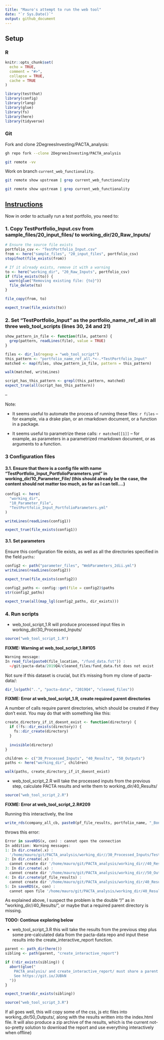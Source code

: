 ```yaml
---
title: "Mauro's attempt to run the web tool"
date: "`r Sys.Date()`"
output: github_document
---
```


## Setup

### R

```r
knitr::opts_chunk$set(
  echo = TRUE,
  comment = "#>",
  collapse = TRUE,
  cache = TRUE
)
```

```r
library(testthat)
library(config)
library(rlang)
library(glue)
library(fs)
library(here)
library(tidyverse)
```

### Git

Fork and clone 2DegreesInvesting/PACTA_analysis:

```bash
gh repo fork --clone 2DegreesInvesting/PACTA_analysis
```

```bash
git remote -vv
```

Work on branch `current_web_functionality`.

```bash
git remote show upstream | grep current_web_functionality
```

```bash
git remote show upstream | grep current_web_functionality
```

## [Instructions](https://bit.ly/2RCRJn7)

Now in order to actually run a test portfolio, you need to:

### 1. Copy TestPortfolio_Input.csv from sample_files/20_input_files/ to working_dir/20_Raw_Inputs/

```r
# Ensure the source file exists
portfolio_csv <- "TestPortfolio_Input.csv"
from <- here("sample_files", "20_input_files", portfolio_csv)
stopifnot(file_exists(from))

# If it already exists, remove it with a warning
to <- here("working_dir", "20_Raw_Inputs", portfolio_csv)
if (file_exists(to)) {
  warn(glue("Removing existing file: {to}"))
  file_delete(to)
}
```

```r
file_copy(from, to)
```

```r
expect_true(file_exists(to))
```

### 2. Set "TestPortfolio_Input" as the portfolio_name_ref_all in all three web_tool_scripts (lines 30, 24 and 21)

```r
show_pattern_in_file <- function(file, pattern) {
  grep(pattern, readLines(file), value = TRUE)
}
```

```r
files <- dir_ls(regexp = "web_tool_script")
this_pattern <- "portfolio_name_ref_all.*<-.*TestPortfolio_Input"
matched <- map(files, show_pattern_in_file, pattern = this_pattern)

walk(matched, writeLines)
```


```r
script_has_this_pattern <- grepl(this_pattern, matched)
expect_true(all(script_has_this_pattern))
```

--

Note:

* It seems useful to automate the process of running these files:  `r files` -- for example, via a drake plan, or an rmarkdown document, or a function in a package.

* It seems useful to parametrize these calls: `r matched[[1]]` -- for example, as parameters in a parametrized rmarkdown document, or as arguments to a function.


### 3 Configuration files

#### 3.1. Ensure that there is a config file with name "TestPortfolio_Input_PortfolioParameters.yml" in working_dir/10_Parameter_File/ (this should already be the case, the content should not matter too much, as far as I can tell….)

```r
config1 <- here(
  "working_dir",
  "10_Parameter_File",
  "TestPortfolio_Input_PortfolioParameters.yml"
)

writeLines(readLines(config1))
```

```r
expect_true(file_exists(config1))
```

#### 3.1. Set parameters

Ensure this configuration file exists, as well as all the directories specified in the field `paths`:

```r
config2 <- path("parameter_files", "WebParameters_2dii.yml")
writeLines(readLines(config2))
```

```r
expect_true(file_exists(config2))
```

```r
config2_paths <- config::get(file = config2)$paths
str(config2_paths)
```

```r
expect_true(all(map_lgl(config2_paths, dir_exists)))
```

### 4. Run scripts

* web_tool_script_1.R will produce processed input files in working_dir/30_Processed_Inputs/

```r
source("web_tool_script_1.R")
```

**FIXME: Warning at web_tool_script_1.R#105**

```r
Warning message:
In read_file(paste0(file_location, "/fund_data.fst")) :
  ~/git/pacta-data/2019Q4/cleaned_files/fund_data.fst does not exist
```

Not sure if this dataset is crucial, but it's missing from my clone of pacta-data/:

```r
dir_ls(path("..", "pacta-data", "2019Q4", "cleaned_files"))
```

**FIXME: Error at web_tool_script_1.R, create required parent directories**

A number of calls require parent directories, which should be created if they don't exist. You may do that with something like this:

```r
create_directory_if_it_doesnt_exist <- function(directory) {
  if (!fs::dir_exists(directory)) {
    fs::dir_create(directory)
  }
  
  invisible(directory)
}

children <- c("30_Processed_Inputs", "40_Results", "50_Outputs")
paths <- here("working_dir", children)

walk(paths, create_directory_if_it_doesnt_exist)
```

* web_tool_script_2.R will take the processed inputs from the previous step, calculate PACTA results and write them to working_dir/40_Results/

```r
source("web_tool_script_2.R")
```

**FIXME: Error at web_tool_script_2.R#209**

Running this interactively, the line

```r
write_rds(company_all_cb, paste0(pf_file_results, portfolio_name, "_Bonds_results_company.rda")) at web_tool_script_2.R#209
```

throws this error:

```r
Error in saveRDS(x, con) : cannot open the connection
In addition: Warning messages:
1: In dir.create(.x) :
  '/home/mauro/git/PACTA_analysis/working_dir//30_Processed_Inputs/TestPortfolio_Input' already exists
2: In dir.create(.x) :
  cannot create dir '/home/mauro/git/PACTA_analysis/working_dir//40_Results/TestPortfolio_Input', reason 'No such file or directory'
3: In dir.create(.x) :
  cannot create dir '/home/mauro/git/PACTA_analysis/working_dir//50_Outputs/TestPortfolio_Input', reason 'No such file or directory'
4: In dir.create(pf_file_results) :
  cannot create dir '/home/mauro/git/PACTA_analysis/working_dir/40_Results/TestPortfolio_Input', reason 'No such file or directory'
5: In saveRDS(x, con) :
  cannot open file '/home/mauro/git/PACTA_analysis/working_dir/40_Results/TestPortfolio_Input/TestPortfolio_Input_Bonds_results_company.rda': No such file or directory
```

As explained above, I suspect the problem is the double "/" as in "working_dir//40_Results/", or maybe that a required parent directory is missing.






**TODO: Continue exploring below**






* web_tool_script_3.R this will take the results from the previous step plus some pre-calculated data from the pacta-data repo and input these results into the create_interactive_report function.

```r
parent <- path_dir(here())
sibling <- path(parent, "create_interactive_report")

if (!dir_exists(sibling)) {
  abort(glue("
    PACTA_analysis/ and create_interactive_report/ must share a parent directory
    See https://git.io/JUBkN
  "))
}

expect_true(dir_exists(sibling))
```

```r
source("web_tool_script_3.R")
```

If all goes well, this will copy some of the css, js etc files into working_dir/50_Outputs/, along with the results written into the index.html file. It will also produce a zip archive of the results, which is the current not-so-pretty solution to download the report and use everything interactively when offline)

